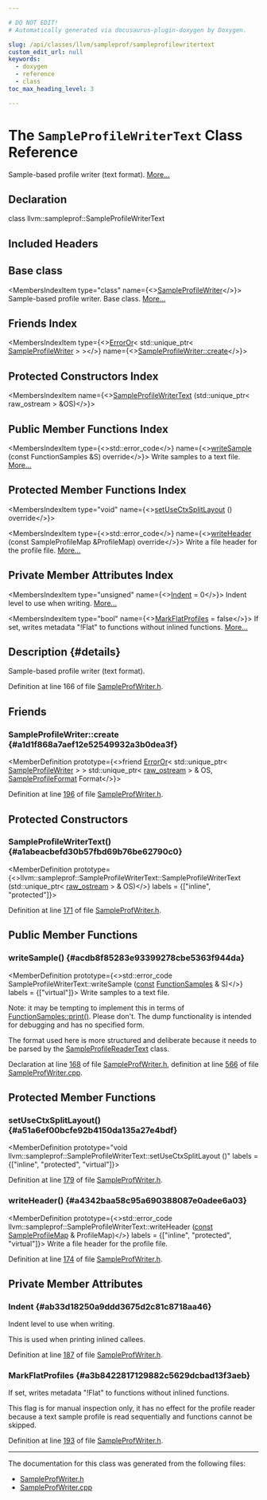 ```yaml
---

# DO NOT EDIT!
# Automatically generated via docusaurus-plugin-doxygen by Doxygen.

slug: /api/classes/llvm/sampleprof/sampleprofilewritertext
custom_edit_url: null
keywords:
  - doxygen
  - reference
  - class
toc_max_heading_level: 3

---
```





# The `SampleProfileWriterText` Class Reference

<DoxygenPage pluginConfig={pluginConfig}>

Sample-based profile writer (text format). <a href="#details">More...</a>

## Declaration

<CodeBlock>class llvm::sampleprof::SampleProfileWriterText</CodeBlock>

## Included Headers

<IncludesList>
<IncludesListItem
  filePath="llvm/ProfileData/SampleProfWriter.h"
  permalink="/docs/api/files/include/include/llvm/include/llvm/profiledata/sampleprofwriter-h"
  isLocal="true" />
</IncludesList>

## Base class

<MembersIndex>

<MembersIndexItem
  type="class"
  name={<><a href="/docs/api/classes/llvm/sampleprof/sampleprofilewriter">SampleProfileWriter</a></>}>
Sample-based profile writer. Base class. <a href="/docs/api/classes/llvm/sampleprof/sampleprofilewriter/#details">More...</a>
</MembersIndexItem>

</MembersIndex>

## Friends Index

<MembersIndex>

<MembersIndexItem
  type={<><a href="/docs/api/classes/llvm/erroror">ErrorOr</a>&lt; std::unique&#95;ptr&lt; <a href="/docs/api/classes/llvm/sampleprof/sampleprofilewriter">SampleProfileWriter</a> &gt; &gt;</>}
  name={<><a href="#a1d1f868a7aef12e52549932a3b0dea3f">SampleProfileWriter::create</a></>}>
</MembersIndexItem>

</MembersIndex>

## Protected Constructors Index

<MembersIndex>

<MembersIndexItem
  name={<><a href="#a1abeacbefd30b57fbd69b76be62790c0">SampleProfileWriterText</a> (std::unique&#95;ptr&lt; raw&#95;ostream &gt; &amp;OS)</>}>
</MembersIndexItem>

</MembersIndex>

## Public Member Functions Index

<MembersIndex>

<MembersIndexItem
  type={<>std::error&#95;code</>}
  name={<><a href="#acdb8f85283e93399278cbe5363f944da">writeSample</a> (const FunctionSamples &amp;S) override</>}>
Write samples to a text file. <a href="#acdb8f85283e93399278cbe5363f944da">More...</a>
</MembersIndexItem>

</MembersIndex>

## Protected Member Functions Index

<MembersIndex>

<MembersIndexItem
  type="void"
  name={<><a href="#a51a6ef00bcfe92b4150da135a27e4bdf">setUseCtxSplitLayout</a> () override</>}>
</MembersIndexItem>

<MembersIndexItem
  type={<>std::error&#95;code</>}
  name={<><a href="#a4342baa58c95a690388087e0adee6a03">writeHeader</a> (const SampleProfileMap &amp;ProfileMap) override</>}>
Write a file header for the profile file. <a href="#a4342baa58c95a690388087e0adee6a03">More...</a>
</MembersIndexItem>

</MembersIndex>

## Private Member Attributes Index

<MembersIndex>

<MembersIndexItem
  type="unsigned"
  name={<><a href="#ab33d18250a9ddd3675d2c81c8718aa46">Indent</a> = 0</>}>
Indent level to use when writing. <a href="#ab33d18250a9ddd3675d2c81c8718aa46">More...</a>
</MembersIndexItem>

<MembersIndexItem
  type="bool"
  name={<><a href="#a3b8422817129882c5629dcbad13f3aeb">MarkFlatProfiles</a> = false</>}>
If set, writes metadata &quot;!Flat&quot; to functions without inlined functions. <a href="#a3b8422817129882c5629dcbad13f3aeb">More...</a>
</MembersIndexItem>

</MembersIndex>

## Description {#details}

Sample-based profile writer (text format).

Definition at line 166 of file <a href="/docs/api/files/include/include/llvm/include/llvm/profiledata/sampleprofwriter-h">SampleProfWriter.h</a>.

<SectionDefinition>

## Friends

### SampleProfileWriter::create {#a1d1f868a7aef12e52549932a3b0dea3f}

<MemberDefinition
  prototype={<>friend <a href="/docs/api/classes/llvm/erroror">ErrorOr</a>&lt; std::unique&#95;ptr&lt; <a href="/docs/api/classes/llvm/sampleprof/sampleprofilewriter">SampleProfileWriter</a> &gt; &gt; std::unique&#95;ptr&lt; <a href="/docs/api/classes/llvm/raw-ostream">raw&#95;ostream</a> &gt; &amp; OS, <a href="/docs/api/namespaces/llvm/sampleprof/#a373137ee5de445ffb3a1dbc685cf66ec">SampleProfileFormat</a> Format</>}>

Definition at line <a href="/docs/api/files/include/include/llvm/include/llvm/profiledata/sampleprofwriter-h/#l00196">196</a> of file <a href="/docs/api/files/include/include/llvm/include/llvm/profiledata/sampleprofwriter-h">SampleProfWriter.h</a>.
</MemberDefinition>

</SectionDefinition>

<SectionDefinition>

## Protected Constructors

### SampleProfileWriterText() {#a1abeacbefd30b57fbd69b76be62790c0}

<MemberDefinition
  prototype={<>llvm::sampleprof::SampleProfileWriterText::SampleProfileWriterText (std::unique&#95;ptr&lt; <a href="/docs/api/classes/llvm/raw-ostream">raw&#95;ostream</a> &gt; &amp; OS)</>}
  labels = {["inline", "protected"]}>

Definition at line <a href="/docs/api/files/include/include/llvm/include/llvm/profiledata/sampleprofwriter-h/#l00171">171</a> of file <a href="/docs/api/files/include/include/llvm/include/llvm/profiledata/sampleprofwriter-h">SampleProfWriter.h</a>.
</MemberDefinition>

</SectionDefinition>

<SectionDefinition>

## Public Member Functions

### writeSample() {#acdb8f85283e93399278cbe5363f944da}

<MemberDefinition
  prototype={<>std::error&#95;code SampleProfileWriterText::writeSample (<a href="/docs/api/files/lib/lib/target/lib/target/aarch64/aarch64promoteconstant-cpp/#a90f8350fecae261c25be85d38b451bff">const</a> <a href="/docs/api/classes/llvm/sampleprof/functionsamples">FunctionSamples</a> &amp; S)</>}
  labels = {["virtual"]}>
Write samples to a text file.

Note: it may be tempting to implement this in terms of <a href="/docs/api/classes/llvm/sampleprof/functionsamples/#adca18b92b535ad86d151efc86442027d">FunctionSamples::print()</a>. Please don&#39;t. The dump functionality is intended for debugging and has no specified form.

The format used here is more structured and deliberate because it needs to be parsed by the <a href="/docs/api/classes/llvm/sampleprof/sampleprofilereadertext">SampleProfileReaderText</a> class.

Declaration at line <a href="/docs/api/files/include/include/llvm/include/llvm/profiledata/sampleprofwriter-h/#l00168">168</a> of file <a href="/docs/api/files/include/include/llvm/include/llvm/profiledata/sampleprofwriter-h">SampleProfWriter.h</a>, definition at line <a href="/docs/api/files/lib/lib/profiledata/sampleprofwriter-cpp/#l00566">566</a> of file <a href="/docs/api/files/lib/lib/profiledata/sampleprofwriter-cpp">SampleProfWriter.cpp</a>.
</MemberDefinition>

</SectionDefinition>

<SectionDefinition>

## Protected Member Functions

### setUseCtxSplitLayout() {#a51a6ef00bcfe92b4150da135a27e4bdf}

<MemberDefinition
  prototype="void llvm::sampleprof::SampleProfileWriterText::setUseCtxSplitLayout ()"
  labels = {["inline", "protected", "virtual"]}>

Definition at line <a href="/docs/api/files/include/include/llvm/include/llvm/profiledata/sampleprofwriter-h/#l00179">179</a> of file <a href="/docs/api/files/include/include/llvm/include/llvm/profiledata/sampleprofwriter-h">SampleProfWriter.h</a>.
</MemberDefinition>

### writeHeader() {#a4342baa58c95a690388087e0adee6a03}

<MemberDefinition
  prototype={<>std::error&#95;code llvm::sampleprof::SampleProfileWriterText::writeHeader (<a href="/docs/api/files/lib/lib/target/lib/target/aarch64/aarch64promoteconstant-cpp/#a90f8350fecae261c25be85d38b451bff">const</a> <a href="/docs/api/classes/llvm/sampleprof/sampleprofilemap">SampleProfileMap</a> &amp; ProfileMap)</>}
  labels = {["inline", "protected", "virtual"]}>
Write a file header for the profile file.

Definition at line <a href="/docs/api/files/include/include/llvm/include/llvm/profiledata/sampleprofwriter-h/#l00174">174</a> of file <a href="/docs/api/files/include/include/llvm/include/llvm/profiledata/sampleprofwriter-h">SampleProfWriter.h</a>.
</MemberDefinition>

</SectionDefinition>

<SectionDefinition>

## Private Member Attributes

### Indent {#ab33d18250a9ddd3675d2c81c8718aa46}

<MemberDefinition
  prototype="unsigned llvm::sampleprof::SampleProfileWriterText::Indent = 0">
Indent level to use when writing.

This is used when printing inlined callees.

Definition at line <a href="/docs/api/files/include/include/llvm/include/llvm/profiledata/sampleprofwriter-h/#l00187">187</a> of file <a href="/docs/api/files/include/include/llvm/include/llvm/profiledata/sampleprofwriter-h">SampleProfWriter.h</a>.
</MemberDefinition>

### MarkFlatProfiles {#a3b8422817129882c5629dcbad13f3aeb}

<MemberDefinition
  prototype="bool llvm::sampleprof::SampleProfileWriterText::MarkFlatProfiles = false">
If set, writes metadata &quot;!Flat&quot; to functions without inlined functions.

This flag is for manual inspection only, it has no effect for the profile reader because a text sample profile is read sequentially and functions cannot be skipped.

Definition at line <a href="/docs/api/files/include/include/llvm/include/llvm/profiledata/sampleprofwriter-h/#l00193">193</a> of file <a href="/docs/api/files/include/include/llvm/include/llvm/profiledata/sampleprofwriter-h">SampleProfWriter.h</a>.
</MemberDefinition>

</SectionDefinition>

<hr/>

The documentation for this class was generated from the following files:

<ul>
<li><a href="/docs/api/files/include/include/llvm/include/llvm/profiledata/sampleprofwriter-h">SampleProfWriter.h</a></li>
<li><a href="/docs/api/files/lib/lib/profiledata/sampleprofwriter-cpp">SampleProfWriter.cpp</a></li>
</ul>

</DoxygenPage>
